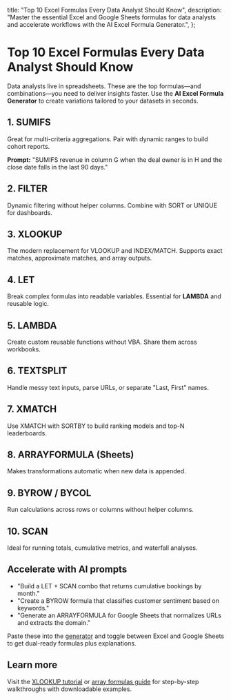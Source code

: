   title: "Top 10 Excel Formulas Every Data Analyst Should Know",
  description:
    "Master the essential Excel and Google Sheets formulas for data analysts and accelerate workflows with the AI Excel Formula Generator.",
};

# Top 10 Excel Formulas Every Data Analyst Should Know

Data analysts live in spreadsheets. These are the top formulas—and combinations—you need to deliver insights faster. Use the **AI Excel Formula Generator** to create variations tailored to your datasets in seconds.

## 1. SUMIFS

Great for multi-criteria aggregations. Pair with dynamic ranges to build cohort reports.

**Prompt:** "SUMIFS revenue in column G when the deal owner is in H and the close date falls in the last 90 days."

## 2. FILTER

Dynamic filtering without helper columns. Combine with SORT or UNIQUE for dashboards.

## 3. XLOOKUP

The modern replacement for VLOOKUP and INDEX/MATCH. Supports exact matches, approximate matches, and array outputs.

## 4. LET

Break complex formulas into readable variables. Essential for **LAMBDA** and reusable logic.

## 5. LAMBDA

Create custom reusable functions without VBA. Share them across workbooks.

## 6. TEXTSPLIT

Handle messy text inputs, parse URLs, or separate "Last, First" names.

## 7. XMATCH

Use XMATCH with SORTBY to build ranking models and top-N leaderboards.

## 8. ARRAYFORMULA (Sheets)

Makes transformations automatic when new data is appended.

## 9. BYROW / BYCOL

Run calculations across rows or columns without helper columns.

## 10. SCAN

Ideal for running totals, cumulative metrics, and waterfall analyses.

## Accelerate with AI prompts

- "Build a LET + SCAN combo that returns cumulative bookings by month."
- "Create a BYROW formula that classifies customer sentiment based on keywords."
- "Generate an ARRAYFORMULA for Google Sheets that normalizes URLs and extracts the domain." 

Paste these into the [generator](/#generator) and toggle between Excel and Google Sheets to get dual-ready formulas plus explanations.

## Learn more

Visit the [XLOOKUP tutorial](/excel/xlookup-tutorial) or [array formulas guide](/excel/array-formulas) for step-by-step walkthroughs with downloadable examples.
